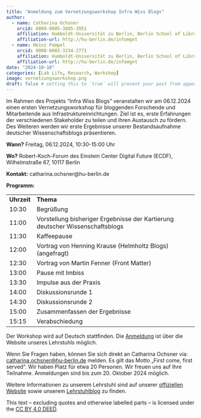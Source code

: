 ```yaml
---
title: "Anmeldung zum Vernetzungsworkshop Infra Wiss Blogs"
author:
  - name: Catharina Ochsner
    orcid: 0009-0005-3885-3951 
    affiliation: Humboldt-Universität zu Berlin, Berlin School of Library and Information Science
    affiliation-url: http://hu-berlin.de/infomgnt 
  - name: Heinz Pampel
    orcid: 0000-0003-3334-2771
    affiliation: Humboldt-Universität zu Berlin, Berlin School of Library and Information Science & Helmholtz-Gemeinschaft, Helmholtz Open Science Office
    affiliation-url: http://hu-berlin.de/infomgnt
date: "2024-10-10"
categories: [Lab Life, Research, Workshop]
image: vernetzungsworkshop.png
draft: false # setting this to `true` will prevent your post from appearing on your listing page until you're ready!
---
```


Im Rahmen des Projekts “Infra Wiss Blogs” veranstalten wir am 06.12.2024 einen ersten Vernetzungsworkshop für bloggenden Forschende und Mitarbeitende aus Infrastruktureinrichtungen. Ziel ist es, erste Erfahrungen der verschiedenen Stakeholder zu teilen und ihren Austausch zu fördern. Des Weiteren werden wir erste Ergebnisse unserer Bestandsaufnahme deutscher Wissenschaftsblogs präsentieren.

**Wann?** Freitag, 06.12.2024, 10:30-15:00 Uhr

**Wo?** Robert-Koch-Forum des Einstein Center Digital Future (ECDF), Wilhelmstraße 67, 10117 Berlin

**Kontakt:** catharina.ochsner\@hu-berlin.de

**Programm:**

|             |                                                                               |
|-------------|-------------------------------------------------------------------------------|
| **Uhrzeit** | **Thema**                                                                     |
| 10:30       | Begrüßung                                                                     |
| 11:00       | Vorstellung bisheriger Ergebnisse der Kartierung deutscher Wissenschaftsblogs |
| 11:30       | Kaffeepause                                                                   |
| 12:00       | Vortrag von Henning Krause (Helmholtz Blogs) (angefragt)                      |
| 12:30       | Vortrag von Martin Fenner (Front Matter)                                      |
| 13:00       | Pause mit Imbiss                                                              |
| 13:30       | Impulse aus der Praxis                                                        |
| 14:00       | Diskussionsrunde 1                                                            |
| 14:30       | Diskussionsrunde 2                                                            |
| 15:00       | Zusammenfassen der Ergebnisse                                                 |
| 15:15       | Verabschiedung                                                                |

Der Workshop wird auf Deutsch stattfinden. Die [Anmeldung](https://www.ibi.hu-berlin.de/de/forschung/infomanagement/events/vernetzungsworkshop-infra-wiss-blogs/anmeldung-vernetzungsworkshop-infra-wiss-blogs) ist über die Website unseres Lehrstuhls möglich.

Wenn Sie Fragen haben, können Sie sich direkt an Catharina Ochsner via: [catharina.ochsner\@hu-berlin.de](mailto:catharina.ochsner@hu-berlin.de) melden. Es gilt das Motto „First come, first served“. Wir haben Platz für etwa 20 Personen. Wir freuen uns auf Ihre Teilnahme. Anmeldungen sind bis zum 20. Oktober 2024 möglich.

Weitere Informationen zu unserem Lehrstuhl sind auf unserer [offiziellen Website](http://hu.berlin/infomgnt) sowie unserem [Lehrstuhlblog](https://infomgnt.org/) zu finden.

This text – excluding quotes and otherwise labelled parts – is licensed under the [CC BY 4.0 DEED](https://creativecommons.org/licenses/by/4.0/deed.de).
